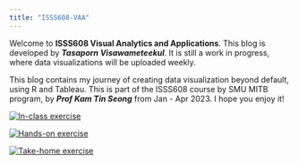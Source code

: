```yaml
---
title: "ISSS608-VAA"
---
```


Welcome to **ISSS608 Visual Analytics and Applications**. This blog is developed by ***Tasaporn Visawameteekul***. It is still a work in progress, where data visualizations will be uploaded weekly.

This blog contains my journey of creating data visualization beyond default, using R and Tableau. This is part of the ISSS608 course by SMU MITB program, by ***Prof Kam Tin Seong*** from Jan - Apr 2023. I hope you enjoy it!

::: {layout="[30,-3, 30, -3, 30,-4]"}
[![In-class exercise](in-class.gif)](https://public.tableau.com/app/profile/tasaporn.visawameteekul6790)

[![Hands-on exercise](hands-on.gif)](../hands-on_ex/hands-on_ex01/hands-on_ex01.html)

[![Take-home exercise](take-home.gif)](../take-home_ex/take-home_ex01/take-home_ex01.html)
:::
